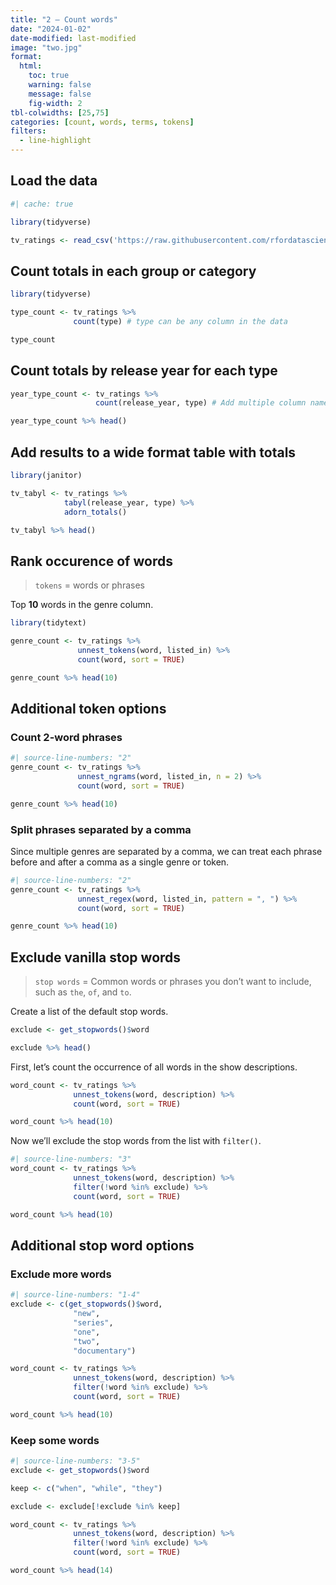 ```yaml
---
title: "2 — Count words"
date: "2024-01-02"
date-modified: last-modified
image: "two.jpg"
format:
  html:
    toc: true
    warning: false
    message: false
    fig-width: 2
tbl-colwidths: [25,75]
categories: [count, words, terms, tokens]
filters:
  - line-highlight
---
```



## Load the data
```r
#| cache: true

library(tidyverse)

tv_ratings <- read_csv('https://raw.githubusercontent.com/rfordatascience/tidytuesday/master/data/2021/2021-04-20/netflix_titles.csv')
```


## Count totals in each group or category
```r
library(tidyverse)

type_count <- tv_ratings %>%
              count(type) # type can be any column in the data

type_count
```


## Count totals by release year for each type
```r
year_type_count <- tv_ratings %>%
                   count(release_year, type) # Add multiple column names

year_type_count %>% head()
```


## Add results to a wide format table with totals
```r
library(janitor)

tv_tabyl <- tv_ratings %>%
            tabyl(release_year, type) %>%
            adorn_totals() 

tv_tabyl %>% head() 
```


## Rank occurence of words

> `tokens` = words or phrases

Top **10** words in the genre column.

```r
library(tidytext)

genre_count <- tv_ratings %>%
               unnest_tokens(word, listed_in) %>%
               count(word, sort = TRUE)

genre_count %>% head(10)
```


## Additional token options

::: {.panel-tabset}

### Count 2-word phrases

```r
#| source-line-numbers: "2"
genre_count <- tv_ratings %>%
               unnest_ngrams(word, listed_in, n = 2) %>%
               count(word, sort = TRUE) 

genre_count %>% head(10)
```

### Split phrases separated by a comma

Since multiple genres are separated by a comma, we can treat each phrase before and after a comma as a single genre or token.

```r
#| source-line-numbers: "2"
genre_count <- tv_ratings %>%
               unnest_regex(word, listed_in, pattern = ", ") %>%
               count(word, sort = TRUE) 

genre_count %>% head(10)
```

:::

## Exclude vanilla stop words

> `stop words` = Common words or phrases you don't want to include, such as `the`, `of`, and `to`.

Create a list of the default stop words.

```r
exclude <- get_stopwords()$word

exclude %>% head()
```


First, let's count the occurrence of all words in the show descriptions.

```r
word_count <- tv_ratings %>%
              unnest_tokens(word, description) %>%
              count(word, sort = TRUE) 

word_count %>% head(10)
```


Now we'll exclude the stop words from the list with `filter()`.
```r
#| source-line-numbers: "3"
word_count <- tv_ratings %>%
              unnest_tokens(word, description) %>%
              filter(!word %in% exclude) %>%
              count(word, sort = TRUE) 

word_count %>% head(10)
```

## Additional stop word options

::: {.panel-tabset}

### Exclude more words

```r
#| source-line-numbers: "1-4"
exclude <- c(get_stopwords()$word,
              "new",
              "series",
              "one",
              "two",
              "documentary")

word_count <- tv_ratings %>%
              unnest_tokens(word, description) %>%
              filter(!word %in% exclude) %>%
              count(word, sort = TRUE) 

word_count %>% head(10)
```


### Keep some words

```r
#| source-line-numbers: "3-5"
exclude <- get_stopwords()$word

keep <- c("when", "while", "they")

exclude <- exclude[!exclude %in% keep]

word_count <- tv_ratings %>%
              unnest_tokens(word, description) %>%
              filter(!word %in% exclude) %>%
              count(word, sort = TRUE) 

word_count %>% head(14)
```

:::

